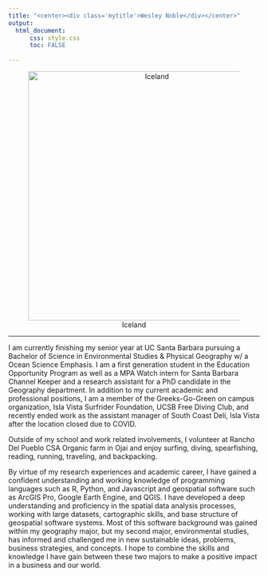 ```yaml
---
title: "<center><div class='mytitle'>Wesley Noble</div></center>"
output:
  html_document:
      css: style.css
      toc: FALSE
     
---
```




<center>
![Iceland](/users/Noblex/github/Wes-Noble.github.io/imgs/IMG_1624 copy.JPG){width=500}
</center>


---

I am currently finishing my senior year at UC Santa Barbara pursuing a Bachelor of Science in Environmental Studies & Physical Geography w/ a Ocean Science Emphasis. I am a first generation student in the Education Opportunity Program as well as a MPA Watch intern for Santa Barbara Channel Keeper and a research assistant for a PhD candidate in the Geography department. In addition to my current academic and professional positions, I am a member of the Greeks-Go-Green on campus organization, Isla Vista Surfrider Foundation, UCSB Free Diving Club, and recently ended work as the assistant manager of South Coast Deli, Isla Vista after the location closed due to COVID. 

Outside of my school and work related involvements, I volunteer at Rancho Del Pueblo CSA Organic farm in Ojai and enjoy surfing, diving, spearfishing, reading, running, traveling, and backpacking.


By virtue of my research experiences and academic career, I have gained a confident understanding and working knowledge of programming languages such as R, Python, and Javascript and geospatial software such as ArcGIS Pro, Google Earth Engine, and QGIS. I have developed a deep understanding and proficiency in the spatial data analysis processes, working with large datasets, cartographic skills, and base structure of geospatial software systems. Most of this software background was gained within my geography major, but my second major, environmental studies, has informed and challenged me in new sustainable ideas, problems, business strategies, and concepts. I hope to combine the skills and knowledge I have gain between these two majors to make a positive impact in a business and our world. 



